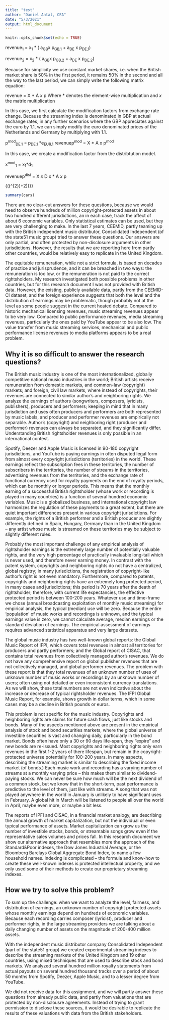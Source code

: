 ```yaml
---
title: "test"
author: "Daniel Antal, CFA"
date: "5/3/2021"
output: html_document
---
```


```r
knitr::opts_chunk$set(echo = TRUE)
```


revenue~1~ = x~1~ \* ( a~GB~x p~GB,1~ + a~DE~ x p~DE,1~)

revenue~2~ = x~2~ \* ( a~GB~x p~GB,2~ + a~DE~ x p~DE,2~)

Because for simplicity we use constant market shares, i.e. when the British market share is 50% in the first period, it remains 50% in the second and all the way to the last period, we can simply write the following matrix equation:

revenue = X \* A *x* p
Where \* denotes the element-wise multiplication and *x* the matrix multiplication

In this case, we first calculate the modification factors from exchange rate change.  Because the streaming index is denominated in GBP at actual exchange rates, in any further scenarios where the GBP appreciates against the euro by 1.1, we can simply modify the euro denominated prices of the Netherlands and Germany by multiplying with 1.1.

p^mod^~DE,1~ =  p~DE,1~ \*e~EUR,1~
revenuep^mod^ = X \* A x p^mod^

In this case, we create a modification factor from the distribtution model.  

x^mod^~1~ = x~1~\*d~1~

revenuep^dist^ = X *x* D x \* A *x* p

{\displaystyle (\exp(\sigma ^{2})+2){\sqrt {\exp(\sigma ^{2})-1}}}

```r
summary(cars)
```


There are no clear-cut answers for these questions, because we would need to observe hundreds of million copyright-protected assets in about two hundred different jurisdictions, an in each case, track the affect of about 6 economic variables. Only statistical estimates can be used, but they are very challenging to make. In the last 7 years, CEEMID, partly teaming up with the British independent music distributor, Consolidated Independent (of the state51 music group) tried to answer these questions. Our answers are only partial, and often protected by non-disclosure arguments in other jurisdictions.  However, the results that we are reporting here from partly other countries, would be relatively easy to replicate in the United Kingdom.

The equitable remuneration, while not a strict formula, is based on decades of practice and jurisprudence, and it can be breached in two ways: the remuneration is too low, or the remuneration is not paid to the correct rightsholders. My research investigated both possible problems in other countries, but for this research document I was not provided with British data.  However, the existing, publicly available data, partly from the CEEMID-CI dataset, and the foreign experience suggests that both the level and the distribution of earnings may be problematic, though probably not at the level as some people suggest in the current heated debate. Compared to historic mechanical licensing revenues, music streaming revenues appear to be very low. Compared to public performance revenues, media streaming revenues, particularly the ones paid by YouTube appear to be also low. The value transfer from music streaming services, mechanical and public performance license revenues to media platforms appears to be a real problem. 

## Why it is so difficult to answer the research questions? {-}

The British music industry is one of the most internationalized, globally competitive national music industries in the world; British artists receive remuneration from domestic markets, and common-law (copyright) markets; and foreign, civil law markets, where instead of copyrights, their revenues are connected to similar author's and neighboring rights. We analyze the earnings of authors (songwriters, composers, lyricists, publishers), producers and performers; keeping in mind that in many jurisdiction and uses often producers and performers are both represented by music labels, and producer and performer revenues are empirically not separable. Author's (copyright) and neighboring right (producer and performer) revenues can always be separated, and they significantly differ.  Understanding British rightsholder revenues is only possible in an international contest.

Spotify, Deezer and Apple Music is licensed in 90-180 copyright jurisdictions, and YouTube is paying earnings in often disputed legal form from almost every copyright jurisdictions (territories) in the world. These earnings reflect the subscription fees in these territories, the number of subscribers in the territories, the number of streams in the territories, advertising revenues from the territories, and the exchange rate of functional currency used for royalty payments on the end of royalty periods, which can be monthly or longer periods. This means that the monthly earning of a successful British rightsholder (whose work or recording is played in many countries) is a function of several hundred economic variables. Music is a globalized business, and international copyright law harmonizes the regulation of these payments to a great extent, but there are quiet important differences present in various copyright jurisdictions. For example, the rights of a British performer and a British producer are slightly differently defined in Spain, Hungary, Germany than in the United Kingdom -- any artist whose music is streamed on these territories may be subject to slightly different rules.

Probably the most important challenge of any empirical analysis of rightsholder earnings is the extremely large number of potentially valuable rights, and the very high percentage of practically invaluable long-tail which is never used, and therefore never earning money.  In contrast with the patent system, copyrights and neighboring rights do not have a centralized, global registry; in many jurisdictions, the registration of copyright-like author's right is not even mandatory. Furthermore, compared to patents, copyrights and neighboring rights have an extremely long protected period, in many cases and jurisdictions; this period is 70 years after the death of rightsholder; therefore, with current life expectancies, the effective protected period is between 100-200 years. Whatever use and time-frame we chose (annual broadcasting exploitation of monthly music streaming) for empirical analysis, the typical (median) use will be zero. Because the entire 'population' of music works and recordings is unknown, and the typical earnings value is zero, we cannot calculate average, median earnings or the standard deviation of earnings.  The empirical assessment of earnings requires advanced statistical apparatus and very large datasets.

The global music industry has two well-known global reports: the Global Music Report of IFPI, which covers total revenues in almost all territories for producers and partly performers; and the Global report of CISAC, that contains total revenues from collectively managed author's revenues.  We do not have any comprehensive report on global publisher revenues that are not collectively managed, and global performer revenues. The problem with these report is that they total revenues of an unknown number of uses of unknown number of music works or recordings by an unknown number of users; often using not detailed or even inconsistent currency translations. As we will show, these total numbers are not even indicative about the increase or decrease of typical rightsholder revenues. The IFPI Global Music Report, for example, shows growth in dollar terms, which in some cases may be a decline in British pounds or euros.

This problem is not specific for the music industry. Copyrights and neighboring rights are claims for future cash flows, just like stocks and bonds. Many of the aspects mentioned above are present in the empirical analysis of stock and bond securities markets, where the global universe of investible securities is vast and changing daily, particularly in the bond market.  Bonds often have only a 30 or 90 days life-span, they "expire" and new bonds are re-issued.  Most copyrights and neighboring rights only earn revenues in the first 1-2 years of there lifespan, but remain in the copyright-protected universe potentially for 100-200 years. In many aspects, describing the streaming market is similar to describing the fixed income market (of bonds.)  Each music work and recording has a varying number of streams at a monthly varying price -- this makes them similar to dividend-paying stocks. We can never be sure how much will be the next dividend of a common stock, but we know that in the short-term, past performance is predictive to the level of them, just like with streams.  A song that was not played anywhere in the world in January is unlikely to have significant uses in February.  A global hit in March will be listened to people all over the world in April, maybe even more, or maybe a bit less. 

The reports of IPFI and CISAC, in a financial market analogy, are describing the annual growth of market capitalization, but not the individual or even typical performance of assets.  Market capitalization can grow us the number of investible stocks, bonds, or streamable songs grow even if the representative sales volumes and prices fall. In this research document we show our alternative approach that resembles more the approach of the Standard&Poor indexes, the Dow Jones Industrial Average,  or the Bloomberg Barclays Global Aggregate Bond Index, to name a few household names. Indexing is complicated -- the formula and know-how to create these well-known indexes is protected intellectual property, and we only used some of their methods to create our proprietary streaming indexes.

## How we try to solve this problem? {-}

To sum up the challenge: when we want to analyze the level, fairness, and distribution of earnings, an unknown number of copyright protected assets whose monthly earnings depend on hundreds of economic variables.  Because each recording carries composer (lyricist), producer and performer rights, in the large streaming providers we are talking about a daily changing number of assets on the magnitude of 200-400 million assets.

With the independent music distributor company Consolidated Independent (part of the state51 group) we created experimental streaming indexes to describe the streaming markets of the United Kingdom and 19 other countries, using mixed techniques that are used to describe stock and bond markets. We analyzed several hundred million royalty statements from actual payouts on several hundred thousand tracks over a period of about 50 months from Spotify, Deezer, Apple Music, and to a lesser degree from YouTube. 

We did not receive data for this assignment, and we will partly answer these questions from already public data, and partly from valuations that are protected by non-disclousre agreements.  Instead of trying to grant permission to disclose these sources, it would be desirable to replicate the results of these valuations with data from the British stakeholders.
